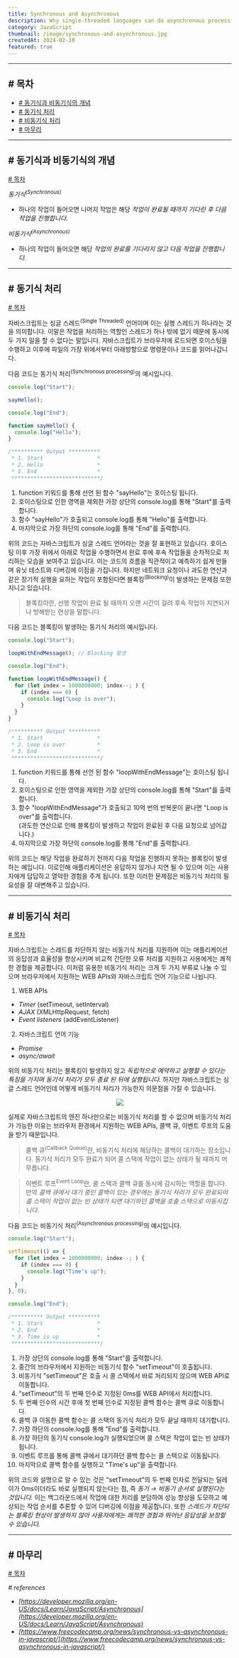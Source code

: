 ```yaml
---
title: Synchronous and Asynchronous
description: Why single-threaded languages can do asynchronous processing
category: JavaScript
thumbnail: /image/synchronous-and-asynchronous.jpg
createdAt: 2024-02-10
featured: true
---
```


---

## # 목차

- [# 동기식과 비동기식의 개념](#-동기식과-비동기식의-개념)
- [# 동기식 처리](#-동기식-처리)
- [# 비동기식 처리](#-비동기식-처리)
- [# 마무리](#-마무리)

---

## # 동기식과 비동기식의 개념

[# 목차](#-목차)

_동기식<sup>(Synchronous)</sup>_

- 하나의 작업이 들어오면 나머지 작업은 해당 _작업이 완료될 때까지 기다린 후 다음 작업을 진행합니다._

_비동기식<sup>(Asynchronous)</sup>_

- 하나의 작업이 들어오면 해당 _작업의 완료를 기다리지 않고 다음 작업을 진행합니다._

---

## # 동기식 처리

[# 목차](#-목차)

자바스크립트는 싱글 스레드<sup>(Single Threaded)</sup> 언어이며 이는 실행 스레드가 하나라는 것을 의미합니다. 이말은 작업을 처리하는 역할인 스레드가 하나 밖에 없기 때문에 동시에 두 가지 일을 할 수 없다는 말입니다. 자바스크립트가 브라우저에 로드되면 호이스팅을 수행하고 이후에 파일의 가장 위에서부터 아래방향으로 명령문이나 코드를 읽어나갑니다.

다음 코드는 동기식 처리<sup>(Synchronous processing)</sup>의 예시입니다.

```js
console.log("Start");

sayHello();

console.log("End");

function sayHello() {
  console.log("Hello");
}

/********** Output **********
 * 1. Start                 *
 * 2. Hello                 *
 * 3. End                   *
 ****************************/
```

1. function 키워드를 통해 선언 된 함수 "sayHello"는 호이스팅 됩니다.
2. 호이스팅으로 인한 영역을 제외한 가장 상단의 console.log를 통해 "Start"를 출력합니다.
3. 함수 "sayHello"가 호출되고 console.log를 통해 "Hello"를 출력합니다.
4. 마지막으로 가장 하단의 console.log를 통해 "End"를 출력합니다.

위의 코드는 자바스크립트가 싱글 스레드 언어라는 것을 잘 표현하고 있습니다. 호이스팅 이후 가장 위에서 아래로 작업을 수행하면서 완료 후에 후속 작업들을 순차적으로 처리하는 모습을 보여주고 있습니다. 이는 코드의 흐름을 직관적이고 예측하기 쉽게 만들며 유닛 테스트와 디버깅에 이점을 가집니다. 하지만 네트워크 요청이나 과도한 연산과 같은 장기적 실행을 요하는 작업이 포함된다면 블록킹<sup>(Blocking)</sup>이 발생하는 문제점 또한 지니고 있습니다.

> 블록킹이란, 선행 작업이 완료 될 때까지 오랜 시간이 걸려 후속 작업이 지연되거나 방해받는 현상을 말합니다.

다음 코드는 블록킹이 발생하는 동기식 처리의 예시입니다.

```js
console.log("Start");

loopWithEndMessage(); // Blocking 발생

console.log("End");

function loopWithEndMessage() {
  for (let index = 1000000000; index--; ) {
    if (index === 0) {
      console.log("Loop is over");
    }
  }
}

/********** Output **********
 * 1. Start                 *
 * 2. Loop is over          *
 * 3. End                   *
 ****************************/
```

1. function 키워드를 통해 선언 된 함수 "loopWithEndMessage"는 호이스팅 됩니다.
2. 호이스팅으로 인한 영역을 제외한 가장 상단의 console.log를 통해 "Start"를 출력합니다.
3. 함수 "loopWithEndMessage"가 호출되고 10억 번의 반복문이 끝나면 "Loop is over"를 출력합니다.  
   (과도한 연산으로 인해 블록킹이 발생하고 작업이 완료된 후 다음 요청으로 넘어갑니다.)
4. 마지막으로 가장 하단의 console.log를 통해 "End"를 출력합니다.

위의 코드는 해당 작업을 완료하기 전까지 다음 작업을 진행하지 못하는 블록킹이 발생하는 예입니다. 이로인해 애플리케이션은 응답하지 않거나 지연 될 수 있으며 이는 사용자에게 답답하고 열악한 경험을 주게 됩니다. 또한 이러한 문제점은 비동기식 처리의 필요성을 잘 대변해주고 있습니다.

---

## # 비동기식 처리

[# 목차](#-목차)

자바스크립트는 스레드를 차단하지 않는 비동기식 처리를 지원하며 이는 애플리케이션의 응답성과 효율성을 향상시키며 비교적 간단한 오류 처리를 지원하고 사용에게는 쾌적한 경험을 제공합니다. 이처럼 유용한 비동기식 처리는 크게 두 가지 부류로 나눌 수 있으며 브라우저에서 지원하는 WEB APIs와 자바스크립트 언어 기능으로 나뉩니다.

1. WEB APIs

- _Timer_ (setTimeout, setInterval)
- _AJAX_ (XMLHttpRequest, fetch)
- _Event listeners_ (addEventListener)

2. 자바스크립트 언어 기능

- _Promise_
- _async/await_

위의 비동기식 처리는 블록킹이 발생하지 않고 _독립적으로 예약하고 실행할 수 있다는 특징을 가지며 동기식 처리가 모두 종료 된 뒤에 실행됩니다._ 하지만 자바스크립트는 싱글 스레드 언어인데 어떻게 비동기식 처리가 가능한지 의문점을 가질 수 있습니다.

<center>
  <img src="/asset/run-time.png" />
</center>

실제로 자바스크립트의 엔진 하나만으로는 비동기식 처리를 할 수 없으며 비동기식 처리가 가능한 이유는 브라우저 환경에서 지원하는 WEB APIs, 콜백 큐, 이벤트 루프의 도움을 받기 때문입니다.

> 콜백 큐<sup>(Callback Queue)</sup>란, 비동기식 처리에 해당하는 콜백이 대기하는 장소입니다. 동기식 처리가 모두 완료가 되어 콜 스택에 작업이 없는 상태가 될 때까지 머무릅니다.

> 이벤트 루프<sup>Event Loop</sup>란, 콜 스택과 콜백 큐를 동시에 감시하는 역할을 합니다. 만약 _콜백 큐에서 대기 중인 콜백이 있는 경우에는 동기식 처리가 모두 완료되어 콜 스택이 작업이 없는 빈 상태가 되면 대기하던 콜백을 호출 스택으로 이동시킵니다._

다음 코드는 비동기식 처리<sup>(Asynchronous processing)</sup>의 예시입니다.

```js
console.log("Start");

setTimeout(() => {
  for (let index = 1000000000; index--; ) {
    if (index === 0) {
      console.log("Time's up");
    }
  }
}, 0);

console.log("End");

/********** Output **********
 * 1. Start                 *
 * 2. End                   *
 * 3. Time is up            *
 ****************************/
```

1. 가장 상단의 console.log를 통해 "Start"를 출력합니다.
2. 중간의 브라우저에서 지원하는 비동기식 함수 "setTimeout"이 호출됩니다.
3. 비동기식 "setTimeout"은 호출 시 콜 스택에서 바로 처리되지 않으며 WEB API로 이동합니다.
4. "setTimeout"의 두 번째 인수로 지정된 0ms를 WEB API에서 처리합니다.
5. 두 번째 인수의 시간 후에 첫 번째 인수로 지정된 콜백 함수는 콜백 큐로 이동합니다.
6. 콜백 큐 이동한 콜백 함수는 콜 스택의 동기식 처리가 모두 끝날 때까지 대기합니다.
7. 가장 하단의 console.log를 통해 "End"를 출력합니다.
8. 가장 하단의 동기식 console.log가 실행되었으며 콜 스택은 작업이 없는 빈 상태가 됩니다.
9. 이벤트 루프를 통해 콜백 큐에서 대기하던 콜백 함수는 콜 스택으로 이동됩니다.
10. 마지막으로 콜백 함수를 실행하고 "Time's up"을 출력합니다.

위의 코드와 설명으로 알 수 있는 것은 "setTimeout"의 두 번째 인자로 전달되는 딜레이가 0ms이더라도 바로 실행되지 않는다는 점, 즉 _동기 → 비동기 순서로 실행된다는 것입니다._ 이는 백그라운드에서 작업에 대한 처리를 분담하여 성능 향상을 도모하고 예상되는 작업 순서를 추론할 수 있어 디버깅에 이점을 제공합니다. 또한 _스레드가 차단되는 블록킹 현상이 발생하지 않아 사용자에게는 쾌적한 경험과 뛰어난 응답성을 보장할 수 있습니다._

---

## # 마무리

[# 목차](#-목차)

_# references_

- _[https://developer.mozilla.org/en-US/docs/Learn/JavaScript/Asynchronous](https://developer.mozilla.org/en-US/docs/Learn/JavaScript/Asynchronous)_
- _[https://www.freecodecamp.org/news/synchronous-vs-asynchronous-in-javascript/](https://www.freecodecamp.org/news/synchronous-vs-asynchronous-in-javascript/)_
